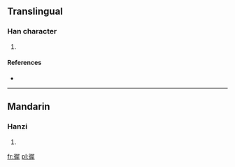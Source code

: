 ==Translingual==

===Han character===
{{Han char|rn=60|rad=彳|as=12|sn=15|four=2725<sub>3</sub>|canj=竹人尸水手 (HOSEQ)}}

# {{defn|Han|sort=彳12}}

====References====
* {{Han ref|kx=0370.250|dkj=10219|dj=0697.100|hdz=20845.030|uh=5FB2|ud=24498|bh=E577|bd=58743}}

----

==Mandarin==

===Hanzi===
{{cmn-hanzi|pin=[[chí]] ([[chi2]]), [[duó]] ([[duo2]])|wg=ch'ih<sup>2</sup>, to<sup>2</sup>}}

# {{defn|lang=cmn|sort=彳12}}

[[fr:徲]]
[[pl:徲]]